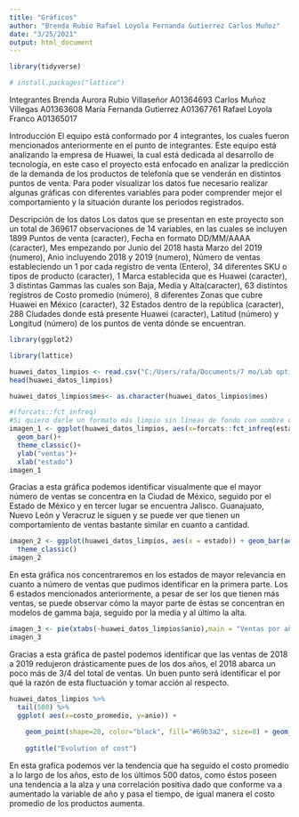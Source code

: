 ---
title: "Gráficos"
author: "Brenda Rubio Rafael Loyola Fernanda Gutierrez Carlos Muñoz"
date: "3/25/2021"
output: html_document
---
```{r}
library(tidyverse)
```
```{r}
# install.packages("lattice")

```
Integrantes
Brenda Aurora Rubio Villaseñor A01364693 
Carlos Muñoz Villegas A01363608 
María Fernanda Gutierrez A01367761 
Rafael Loyola Franco A01365017


Introducción
El equipo está conformado por 4 integrantes, los cuales fueron mencionados anteriormente en el punto de integrantes. Este equipo está analizando la empresa de Huawei, la cual está dedicada al desarrollo de tecnología, en este caso el proyecto está enfocado en analizar la predicción de la demanda de los productos de telefonía que se venderán en distintos puntos de venta.
Para poder visualizar los datos fue necesario realizar algunas gráficas con diferentes variables para poder comprender mejor el comportamiento y la situación durante los periodos registrados.

Descripción de los datos
Los datos que se presentan en este proyecto son un total de 369617 observaciones de 14 variables, en las cuales se incluyen 1899 Puntos de venta (caracter), Fecha en formato DD/MM/AAAA (caracter), Mes empezando por Junio del 2018 hasta Marzo del 2019 (numero), Anio incluyendo 2018 y 2019 (numero), Número de ventas estableciendo un 1 por cada registro de venta (Entero), 34 diferentes SKU o tipos de producto (caracter), 1 Marca establecida que es Huawei (caracter), 3 distintas Gammas las cuales son Baja, Media y Alta(caracter), 63 distintos registros de Costo promedio (número), 8 diferentes Zonas que cubre Huawei en México (caracter), 32 Estados dentro de la república (caracter), 288 Ciudades donde está presente Huawei (caracter), Latitud (número) y Longitud (número) de los puntos de venta dónde se encuentran.

```{r}
library(ggplot2)
```
```{r}
library(lattice)
```

```{r}
huawei_datos_limpios <- read.csv("C:/Users/rafa/Documents/7 mo/Lab optimizacion/huawei_databse_limpios.csv")
head(huawei_datos_limpios)
```

```{r}
huawei_datos_limpios$mes<- as.character(huawei_datos_limpios$mes)
```


```{r ,fig.height=10, fig.width=28}
#(forcats::fct_infreq)
#Si quiero darle un formato más limpio sin líneas de fondo con nombre de ejes 
imagen_1 <- ggplot(huawei_datos_limpios, aes(x=forcats::fct_infreq(estado), fill=estado))+
  geom_bar()+
  theme_classic()+
  ylab("ventas")+
  xlab("estado")
imagen_1
```
Gracias a esta gráfica podemos identificar visualmente que el mayor número de ventas se concentra en la Ciudad de México, seguido por el Estado de México y en tercer lugar se encuentra Jalisco. Guanajuato, Nuevo León y Veracruz le siguen y se puede ver que tienen un comportamiento de ventas bastante similar en cuanto a cantidad.

```{r, fig.width=26}
imagen_2 <- ggplot(huawei_datos_limpios, aes(x = estado)) + geom_bar(aes(fill=gamma), position = "dodge")+
  theme_classic()
imagen_2
```
En esta gráfica nos concentraremos en los estados de mayor relevancia en cuanto a número de ventas que pudimos identificar en la primera parte. Los 6 estados mencionados anteriormente, a pesar de ser los que tienen más ventas, se puede observar cómo la mayor parte de éstas se concentran en modelos de gamma baja, seguido por la media y al último la alta.


```{r}
imagen_3 <- pie(xtabs(~huawei_datos_limpios$anio),main = "Ventas por año", xlab="Año", col=c("hotpink","white"))
imagen_3
```
Gracias a esta gráfica de pastel podemos identificar que las ventas de 2018 a 2019 redujeron drásticamente pues de los dos años, el 2018 abarca un poco más de 3/4 del total de ventas. Un buen punto será identificar el por qué la razón de esta fluctuación y tomar acción al respecto.




```{r fig.width=15}
huawei_datos_limpios %>%
  tail(500) %>% 
  ggplot( aes(x=costo_promedio, y=anio)) +
   
    geom_point(shape=20, color="black", fill="#69b3a2", size=8) + geom_smooth(method=lm)+
 
    ggtitle("Evolution of cost")

```
En esta grafica podemos ver la tendencia que ha seguido el costo promedio a lo largo de los años, esto de  los últimos 500 datos, como éstos poseen una tendencia a la alza y una correlación positiva dado que conforme va a aumentado la variable de año y pasa el tiempo, de igual manera el costo promedio de los productos aumenta.

